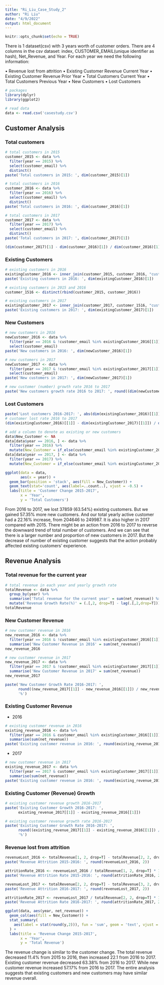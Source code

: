 ```yaml
---
title: "Ri_Liu_Case_Study_2"
author: "Ri Liu"
date: "4/9/2022"
output: html_document
---
```


```r
knitr::opts_chunk$set(echo = TRUE)
```

There is 1 dataset(csv) with 3 years worth of customer orders. There are 4 columns in the csv dataset: index, CUSTOMER_EMAIL(unique identifier as hash), Net_Revenue, and Year.
For each year we need the following information:

•	Revenue lost from attrition
•	Existing Customer Revenue Current Year
•	Existing Customer Revenue Prior Year
•	Total Customers Current Year
•	Total Customers Previous Year
•	New Customers
•	Lost Customers
```r
# packages 
library(dplyr)
library(ggplot2)
```

```r
# read data
data <- read.csv('casestudy.csv')
```


## Customer Analysis

### Total customers

```r
# total customers in 2015
customer_2015 <- data %>%
  filter(year == 2015) %>%
  select(customer_email) %>% 
  distinct()
paste('Total customers in 2015: ', dim(customer_2015)[1])
```

```r
# total customers in 2016
customer_2016 <- data %>%
  filter(year == 2016) %>%
  select(customer_email) %>% 
  distinct()
paste('Total customers in 2016: ', dim(customer_2016)[1])
```
```r
# total customers in 2017
customer_2017 <- data %>%
  filter(year == 2017) %>%
  select(customer_email) %>% 
  distinct()
paste('Total customers in 2017: ', dim(customer_2017)[1])
```
```r
(dim(customer_2017)[1] - dim(customer_2016)[1]) / dim(customer_2016)[1] * 100
```


### Existing Customers
```r
# existing customers in 2016
existingCustomer_2016 <- inner_join(customer_2015, customer_2016, "customer_email")
paste('Existing customers in 2016: ', dim(existingCustomer_2016)[1])
```

```r
# existing customers in 2015 and 2016
customer_1516 <- distinct(rbind(customer_2015, customer_2016))

# existing customers in 2017
existingCustomer_2017 <- inner_join(customer_2017, customer_1516, "customer_email")
paste('Existing customers in 2017: ', dim(existingCustomer_2017)[1])
```

### New Customers 
```r
# new customers in 2016
newCustomer_2016 <- data %>%
  filter(year == 2016 & !customer_email %in% existingCustomer_2016[[1]]) %>%
  select(customer_email)
paste('New customers in 2016: ', dim(newCustomer_2016)[1])
```

```r
# new customers in 2017
newCustomer_2017 <- data %>% 
  filter(year == 2017 & !customer_email %in% existingCustomer_2017[[1]]) %>%
  select(customer_email)
paste('New customers in 2017: ', dim(newCustomer_2017)[1])
```

```r
# new customer (number) growth rate 2016 to 2017
paste('New customers growth rate 2016 to 2017: ', round((dim(newCustomer_2017)[[1]] - dim(newCustomer_2016)[[1]]) / dim(newCustomer_2016)[[1]] * 100, 2), '%')
```

### Lost Customers
```r
paste('Lost customers 2016-2017: ', abs(dim(existingCustomer_2016)[[1]] - dim(existingCustomer_2017)[[1]]))
# customer lost rate 2016 to 2017
(dim(existingCustomer_2016)[[1]] - dim(existingCustomer_2017)[[1]]) / dim(existingCustomer_2016)[[1]] * 100
```

```r
# add a column to denote as existing or new customers
data$New_Customer <- NA
data[data$year == 2016, ] <- data %>% 
  filter(year == 2016) %>%
  mutate(New_Customer = if_else(customer_email %in% existingCustomer_2016[[1]], 'Existing Customer', 'New Customer'))
data[data$year == 2017, ] <- data %>% 
  filter(year == 2017) %>%
  mutate(New_Customer = if_else(customer_email %in% existingCustomer_2017[[1]], 'Existing Customer', 'New Customer'))
```

```r
ggplot(data = data, 
       aes(x = year)) + 
  geom_bar(position = 'stack', aes(fill = New_Customer)) + 
  geom_text(stat='count', aes(label=..count..), vjust = -0.5) + 
  labs(title = 'Customer Change 2015-2017',        
       x = 'Year',
       y = 'Total Customers') 
```
From 2016 to 2017, we lost 37859 (63.54%) existing customers. But we gained 57.35% more new customers. And our total yearly active customer had a 22.16% increase, from 204646 to 249987. It is also higher in 2017 compared with 2015. There might be an action from 2016 to 2017 to reverse the downward trend of total number of customers. And we can see that there is a larger number and proportion of new customers in 2017. But the decrease of number of existing customer suggests that the action probably affected existing customers' experience. 



## Revenue Analysis

### Total revenue for the current year

```r
# total revenue in each year and yearly growth rate
totalRevenue <- data %>%
  group_by(year) %>% 
  summarise('Total revenue for the current year' = sum(net_revenue)) %>%
  mutate('Revenue Growth Rate(%)' = (.[,2, drop=T] - lag(.[,2,drop=T])) / lag(.[,2,drop=T]) * 100)
totalRevenue
```
### New Customer Revenue

```r
# new customer revenue in 2016
new_revenue_2016 <- data %>% 
  filter(year == 2016 & !customer_email %in% existingCustomer_2016[[1]]) %>%
  summarise('New Customer Revenue in 2016' = sum(net_revenue))
new_revenue_2016
```

```r
# new customer revenue in 2017
new_revenue_2017 <- data %>%
  filter(year == 2017 & !customer_email %in% existingCustomer_2017[[1]]) %>%
  summarise('New Customer Revenue in 2017' = sum(net_revenue))
new_revenue_2017
```

```r
paste('New Customer Growth Rate 2016-2017: ', 
      round((new_revenue_2017[[1]] - new_revenue_2016[[1]]) / new_revenue_2016[[1]] * 100, 2), 
      '%')
```


### Existing Customer Revenue
- 2016
```r
# existing customer revenue in 2016
existing_revenue_2016 <- data %>% 
  filter(year == 2016 & customer_email %in% existingCustomer_2016[[1]]) %>%
  summarise(sum(net_revenue))
paste('Existing customer revenue in 2016: ', round(existing_revenue_2016[[1]], 2))
```
- 2017
```r
# new customer revenue in 2017
existing_revenue_2017 <- data %>% 
  filter(year == 2017 & customer_email %in% existingCustomer_2017[[1]]) %>%
  summarise(sum(net_revenue))
paste('Existing customer revenue in 2016: ', round(existing_revenue_2017[[1]], 2))
```

### Existing Customer (Revenue) Growth
```r
# existing customer revenue growth 2016-2017
paste('Existing Customer Growth 2016-2017: ', 
      existing_revenue_2017[[1]] - existing_revenue_2016[[1]])
```

```r
# existing customer revenue growth rate 2016-2017
paste('Existing Customer Growth Rate 2016-2017: ', 
      round((existing_revenue_2017[[1]] - existing_revenue_2016[[1]]) / existing_revenue_2016[[1]] * 100, 2), 
      '%')
```


### Revenue lost from attrition
```r
revenueLost_2016 <- totalRevenue[1, 2, drop=T] - totalRevenue[2, 2, drop=T]
paste('Revenue Attrition 2015-2016: ', round(revenueLost_2016, 2))
```

```r
attritionRate_2016 <- revenueLost_2016 / totalRevenue[1, 2, drop=T] * 100
paste('Revenue Attrition Rate 2015-2016: ', round(attritionRate_2016, 2), '%')
```

```r
revenueLost_2017 <- totalRevenue[2, 2, drop=T] - totalRevenue[3, 2, drop=T]
paste('Revenue Attrition 2016-2017: ', round(revenueLost_2017, 2))
```

```r
attritionRate_2017 <- revenueLost_2017 / totalRevenue[2, 2, drop=T] * 100
paste('Revenue Attrition Rate 2016-2017: ', round(attritionRate_2017, 2), '%')
```

```r
ggplot(data, aes(year, net_revenue)) + 
  geom_col(aes(fill = New_Customer)) + 
  stat_summary(
    aes(label = stat(round(y,2))), fun = 'sum', geom = 'text', vjust = -0.5
  ) + 
  labs(title = 'Revenue Change 2015-2017',        
       x = 'Year',
       y = 'Total Revenue') 
```

The revenue change is similar to the customer change. The total revenue decreased 11.4% from 2015 to 2016, then increased 22.1 from 2016 to 2017. Existing customer revenue decreased 63.38% from 2016 to 2017. While new customer revenue increased 57.17% from 2016 to 2017. The entire analysis suggests that existing customers and new customers may have similar revenue overall. 






